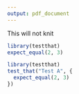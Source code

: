```yaml
---
output: pdf_document
---
```


This will not knit
```r
library(testthat)
expect_equal(2, 3)
```

```r
library(testthat)
test_that("Test A", {
  expect_equal(2, 3)
})
```